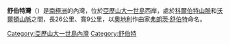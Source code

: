 {{coord|70|52|S|70|55|W|scale:1000000|display=title}}

'''舒伯特灣'''（{{lang-en|Schubert Inlet}}）是[[南極洲|南極洲]]的內灣，位於[[亞歷山大一世島|亞歷山大一世島]]西岸，處於[[科爾伯特山脈|科爾伯特山脈]]和[[沃爾頓山脈|沃爾頓山脈]]之間，長26公里、寬9公里，以[[奧地利|奧地利]]作曲家[[弗朗茨·舒伯特|弗朗茨·舒伯特]]命名。

{{DEFAULTSORT:Schubert Inlet}}
[[Category:亞歷山大一世島內灣|Category:亞歷山大一世島內灣]]
[[Category:舒伯特|Category:舒伯特]]


{{AlexanderIsland-geo-stub}}